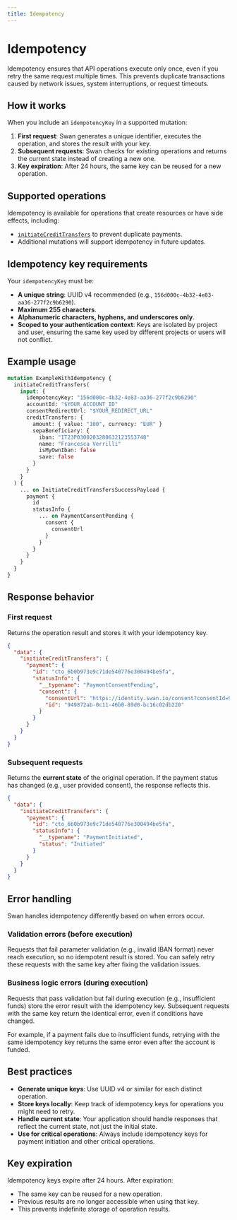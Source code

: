 ```yaml
---
title: Idempotency
---
```


# Idempotency

Idempotency ensures that API operations execute only once, even if you retry the same request multiple times.
This prevents duplicate transactions caused by network issues, system interruptions, or request timeouts.

## How it works

When you include an `idempotencyKey` in a supported mutation:

1. **First request**: Swan generates a unique identifier, executes the operation, and stores the result with your key.
2. **Subsequent requests**: Swan checks for existing operations and returns the current state instead of creating a new one.
3. **Key expiration**: After 24 hours, the same key can be reused for a new operation.

## Supported operations

Idempotency is available for operations that create resources or have side effects, including:

- [`initiateCreditTransfers`](/topics/payments/credit-transfers/sepa/guide-initiate-ct/) to prevent duplicate payments.
- Additional mutations will support idempotency in future updates.

## Idempotency key requirements

Your `idempotencyKey` must be:

- **A unique string**: UUID v4 recommended (e.g., `156d000c-4b32-4e83-aa36-277f2c9b6290`).
- **Maximum 255 characters**.
- **Alphanumeric characters, hyphens, and underscores only**.
- **Scoped to your authentication context**: Keys are isolated by project and user, ensuring the same key used by different projects or users will not conflict.

## Example usage

```graphql
mutation ExampleWithIdempotency {
  initiateCreditTransfers(
    input: {
      idempotencyKey: "156d000c-4b32-4e83-aa36-277f2c9b6290"
      accountId: "$YOUR_ACCOUNT_ID"
      consentRedirectUrl: "$YOUR_REDIRECT_URL"
      creditTransfers: {
        amount: { value: "100", currency: "EUR" }
        sepaBeneficiary: {
          iban: "IT23P0300203280632123553748"
          name: "Francesca Verrilli"
          isMyOwnIban: false
          save: false
        }
      }
    }
  ) {
    ... on InitiateCreditTransfersSuccessPayload {
      payment {
        id
        statusInfo {
          ... on PaymentConsentPending {
            consent {
              consentUrl
            }
          }
        }
      }
    }
  }
}
```

## Response behavior

### First request
Returns the operation result and stores it with your idempotency key.

```json
{
  "data": {
    "initiateCreditTransfers": {
      "payment": {
        "id": "cto_6b0b973e9c71de540776e300494be5fa",
        "statusInfo": {
          "__typename": "PaymentConsentPending",
          "consent": {
            "consentUrl": "https://identity.swan.io/consent?consentId=949872ab...",
            "id": "949872ab-0c11-46b0-89d0-bc16c02db220"
          }
        }
      }
    }
  }
}
```

### Subsequent requests
Returns the **current state** of the original operation. If the payment status has changed (e.g., user provided consent), the response reflects this.

```json
{
  "data": {
    "initiateCreditTransfers": {
      "payment": {
        "id": "cto_6b0b973e9c71de540776e300494be5fa",
        "statusInfo": {
          "__typename": "PaymentInitiated",
          "status": "Initiated"
        }
      }
    }
  }
}
```

## Error handling

Swan handles idempotency differently based on when errors occur.

### Validation errors (before execution)
Requests that fail parameter validation (e.g., invalid IBAN format) never reach execution, so no idempotent result is stored.
You can safely retry these requests with the same key after fixing the validation issues.

### Business logic errors (during execution)  
Requests that pass validation but fail during execution (e.g., insufficient funds) store the error result with the idempotency key.
Subsequent requests with the same key return the identical error, even if conditions have changed.

For example, if a payment fails due to insufficient funds, retrying with the same idempotency key returns the same error even after the account is funded.

## Best practices

- **Generate unique keys**: Use UUID v4 or similar for each distinct operation.
- **Store keys locally**: Keep track of idempotency keys for operations you might need to retry.
- **Handle current state**: Your application should handle responses that reflect the current state, not just the initial state.
- **Use for critical operations**: Always include idempotency keys for payment initiation and other critical operations.

## Key expiration

Idempotency keys expire after 24 hours. After expiration:
- The same key can be reused for a new operation.
- Previous results are no longer accessible when using that key.
- This prevents indefinite storage of operation results.